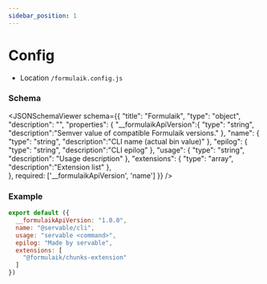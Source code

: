 ```yaml
---
sidebar_position: 1
---
```



# Config

- Location ```/formulaik.config.js```


### Schema

<JSONSchemaViewer schema={{
    	"title": "Formulaik",
    	"type": "object",
        "description": "",
    	"properties": {
            "__formulaikApiVersion":{
                "type": "string",
                "description":"Semver value of compatible Formulaik versions."
            },
    		"name": {
    			"type": "string",
                "description":"CLI name (actual bin value)"
    		},
            "epilog": {
    			"type": "string",
                "description":"CLI epilog"
    		},
            "usage": {
    			"type": "string",
                "description": "Usage description"
    		},
    		"extensions": {
    			"type": "array",                
                "description":"Extension list"
    		},                                   
    	},
        required: ['__formulaikApiVersion', 'name']
    }} />

### Example

```js
export default ({
  __formulaikApiVersion: "1.0.0",
  name: "@servable/cli",
  usage: "servable <command>",
  epilog: "Made by servable",
  extensions: [
    "@formulaik/chunks-extension"
  ]
})
```